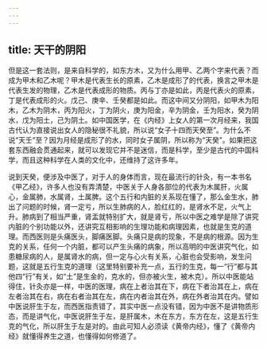 ```yaml
---
---
---
```

title: 天干的阴阳
---




但是这一套法则，是来自科学的，如东方木，又为什么用甲、乙两个字来代表？而成为甲木和乙木呢？甲木是代表生长的原素，乙木是成形了的代表，换言之甲木是代表生发的物理，乙木是代表成形的物质。丙与丁亦是如此，丙是代表火的原素，丁是代表成形的火。戊己、庚辛、壬癸都是如此。而这中间又分阴阳，如甲木为阳木，乙木为阴木，丙为阳火，丁为阴火，庚为阳金，辛为阴金，壬为阳水，癸为阴水，戊为阳土，己为阴土。如中国医学，在《内经》上女人的第一次月经来，我国古代认为直接说出女人的隐秘很不礼貌，所以说“女子十四而天癸至”。为什么不说“天壬”至？因为月经是成形了的水，同时女子属阴，所以称为“天癸”。如果把这套东西融会贯通起来，就可以发现它并不是迷信，而是科学，至少是古代的中国科学，而且这种科学在人类的文化中，还维持了这许多年。

说到天癸，便涉及中医了，对于人的身体而言，现在最流行的针灸，有一本书名《甲乙经》，许多人也没有弄清楚，中医关于人身各部位的代表为木属肝，火属心，金属肺，水属肾，土属脾。这个五行和内脏的关系现在懂了，那么金生水，肺出了问题的时候，肾一定亏，所以生肺病的人，脸红红的，是肾水不足，火气上升。肺病到了相当严重，肾盂就特别扩大，就是肾亏，所以中医之难学是除了讲究内脏的个别功能以外，还讲究互相影响的生理功能和病理因素，也就是生克的道理。而西医则是头痛医头，脚痛医脚。头痛只是病的现象，不是病的根源。因为生克的关系，任何一个内脏，都可以产生头痛的病象，所以高明的中医讲究气化，如患糖尿病的人，是属肾水的病，但一定与心火有关系，心脏也会受影响，发生问题，这就是五行生克的道理（这里特别要补充一点，五行的生克，每一“行”都与其他四“行”有关，如“土”是生金的，克水的，但亦被火生，被木克）。所以中医能站得住，针灸亦是一样，中医的医理，病在上者治其在下，病在下者治其在上，病在左者治其在右，病在右者治其在左，病在内者治其在外，病在外者治其在内。譬如中医说肝生于左，而西医指责错了，其实中医一点没有错，因为中医不是讲物质形态，而是讲气化，中医说肝生于左，是肝属木，木在东方，东方在左，这是五行生克的气化，所以肝生于左是对的。由此可知人必须读《黄帝内经》，懂了《黄帝内经》就懂得养生之道，也懂得如何修道了。
